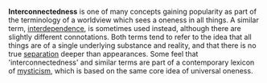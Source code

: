 
'''Interconnectedness''' is one of many concepts gaining popularity as part of the terminology of a worldview which sees a oneness in all things. A similar term, [[interdependence]], is sometimes used instead, although there are slightly different connotations. Both terms tend to refer to the idea that all things are of a single underlying substance and reality, and that there is no true [[separation]] deeper than appearances. Some feel that 'interconnectedness' and similar terms are part of a contemporary lexicon of [[mysticism]], which is based on the same core idea of universal oneness.